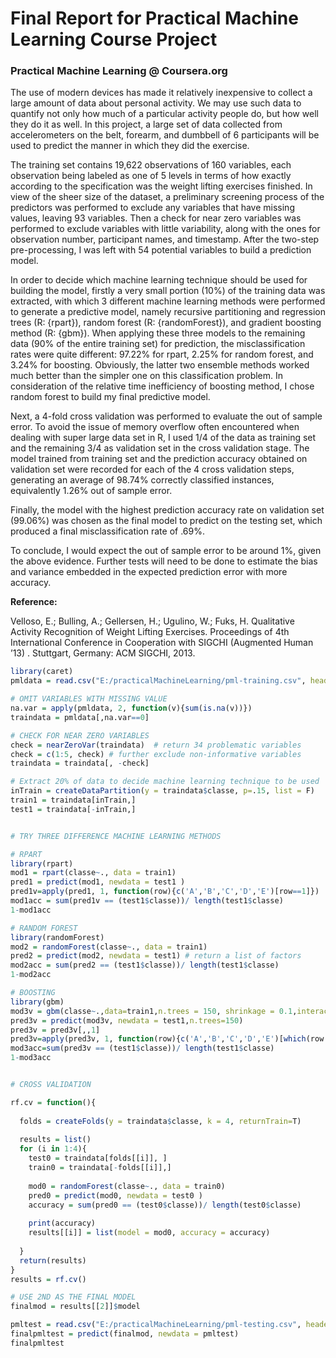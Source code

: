 # Final Report for Practical Machine Learning Course Project
### Practical Machine Learning @ Coursera.org


The use of modern devices has made it relatively inexpensive to collect a large amount of data about personal activity. We may use such data to quantify not only how much of a particular activity people do, but how well they do it as well. In this project, a large set of data collected from accelerometers on the belt, forearm, and dumbbell of 6 participants will be used to predict the manner in which they did the exercise. 

The training set contains 19,622 observations of 160 variables, each observation being labeled as one of 5 levels in terms of how exactly according to the specification was the weight lifting exercises finished. In view of the sheer size of the dataset, a preliminary screening process of the predictors was performed to exclude any variables that have missing values, leaving 93 variables. Then a check for near zero variables was performed to exclude variables with little variability, along with the ones for observation number, participant names, and timestamp. After the two-step pre-processing, I was left with 54 potential variables to build a prediction model.

In order to decide which machine learning technique should be used for building the model, firstly a very small portion (10%) of the training data was extracted, with which 3 different machine learning methods were performed to generate a predictive model, namely recursive partitioning and regression trees (R: {rpart}), random forest (R: {randomForest}), and gradient boosting method (R: {gbm}). When applying these three models to the remaining data (90% of the entire training set) for prediction, the misclassification rates were quite different: 97.22% for rpart, 2.25% for random forest, and 3.24% for boosting. Obviously, the latter two ensemble methods worked much better than the simpler one on this classification problem. In consideration of the relative time inefficiency of boosting method, I chose random forest to build my final predictive model.     

Next, a 4-fold cross validation was performed to evaluate the out of sample error. To avoid the issue of memory overflow often encountered when dealing with super large data set in R, I used 1/4 of the data as training set and the remaining 3/4 as validation set in the cross validation stage. The model trained from training set and the prediction accuracy obtained on validation set were recorded for each of the 4 cross validation steps, generating an average of 98.74% correctly classified instances, equivalently 1.26% out of sample error.

Finally, the model with the highest prediction accuracy rate on validation set (99.06%) was chosen as the final model to predict on the testing set, which produced a final misclassification rate of .69%. 

To conclude, I would expect the out of sample error to be around 1%, given the above evidence. Further tests will need to be done to estimate the bias and variance embedded in the expected prediction error with more accuracy.




**Reference:**

Velloso, E.; Bulling, A.; Gellersen, H.; Ugulino, W.; Fuks, H. Qualitative Activity Recognition of Weight Lifting Exercises. Proceedings of 4th International Conference in Cooperation with SIGCHI (Augmented Human '13) . Stuttgart, Germany: ACM SIGCHI, 2013.



```r
library(caret)
pmldata = read.csv("E:/practicalMachineLearning/pml-training.csv", header = T)

# OMIT VARIABLES WITH MISSING VALUE
na.var = apply(pmldata, 2, function(v){sum(is.na(v))})
traindata = pmldata[,na.var==0]

# CHECK FOR NEAR ZERO VARIABLES
check = nearZeroVar(traindata)  # return 34 problematic variables
check = c(1:5, check) # further exclude non-informative variables
traindata = traindata[, -check]

# Extract 20% of data to decide machine learning technique to be used
inTrain = createDataPartition(y = traindata$classe, p=.15, list = F)
train1 = traindata[inTrain,]
test1 = traindata[-inTrain,]


# TRY THREE DIFFERENCE MACHINE LEARNING METHODS

# RPART
library(rpart)
mod1 = rpart(classe~., data = train1)
pred1 = predict(mod1, newdata = test1 )
pred1v=apply(pred1, 1, function(row){c('A','B','C','D','E')[row==1]})
mod1acc = sum(pred1v == (test1$classe))/ length(test1$classe)
1-mod1acc 

# RANDOM FOREST
library(randomForest)
mod2 = randomForest(classe~., data = train1)
pred2 = predict(mod2, newdata = test1) # return a list of factors
mod2acc = sum(pred2 == (test1$classe))/ length(test1$classe)
1-mod2acc 

# BOOSTING
library(gbm)
mod3v = gbm(classe~.,data=train1,n.trees = 150, shrinkage = 0.1,interaction.depth = 3)
pred3v = predict(mod3v, newdata = test1,n.trees=150)
pred3v = pred3v[,,1]
pred3v=apply(pred3v, 1, function(row){c('A','B','C','D','E')[which(row == max(row))]})
mod3acc=sum(pred3v == (test1$classe))/ length(test1$classe)
1-mod3acc  


# CROSS VALIDATION

rf.cv = function(){
  
  folds = createFolds(y = traindata$classe, k = 4, returnTrain=T)
  
  results = list()
  for (i in 1:4){
    test0 = traindata[folds[[i]], ]
    train0 = traindata[-folds[[i]],]
    
    mod0 = randomForest(classe~., data = train0)
    pred0 = predict(mod0, newdata = test0 )
    accuracy = sum(pred0 == (test0$classe))/ length(test0$classe)
    
    print(accuracy)
    results[[i]] = list(model = mod0, accuracy = accuracy) 
    
  } 
  return(results)
}
results = rf.cv()

# USE 2ND AS THE FINAL MODEL
finalmod = results[[2]]$model

pmltest = read.csv("E:/practicalMachineLearning/pml-testing.csv", header = T)
finalpmltest = predict(finalmod, newdata = pmltest)
finalpmltest
```
